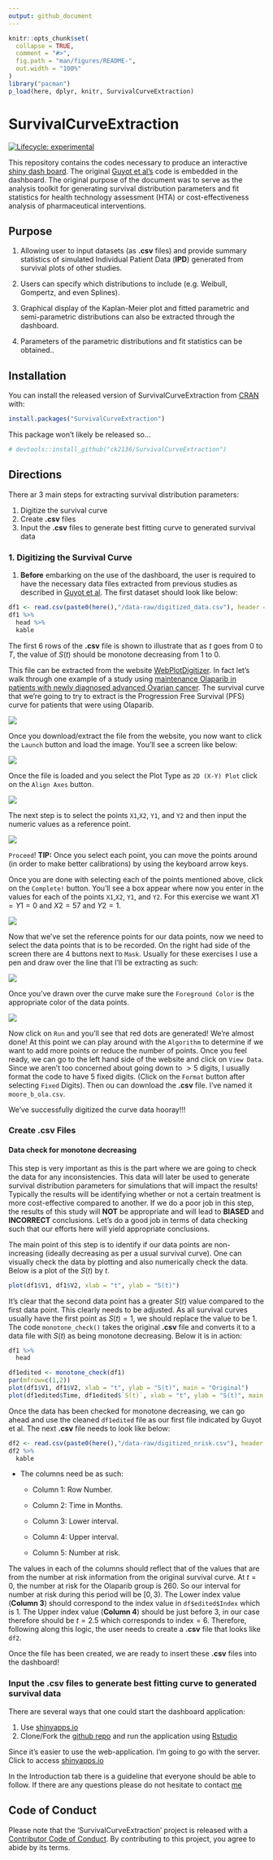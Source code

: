 ```yaml
---
output: github_document
---
```


<!-- README.md is generated from README.Rmd. Please edit that file -->

```r
knitr::opts_chunk$set(
  collapse = TRUE,
  comment = "#>",
  fig.path = "man/figures/README-",
  out.width = "100%"
)
library("pacman")
p_load(here, dplyr, knitr, SurvivalCurveExtraction)
```

# SurvivalCurveExtraction

<!-- badges: start -->
[![Lifecycle: experimental](https://img.shields.io/badge/lifecycle-experimental-orange.svg)](https://www.tidyverse.org/lifecycle/#experimental)
<!-- badges: end -->

This repository contains the codes necessary to produce an interactive [shiny dash board](https://pharmacoecon.shinyapps.io/SurvivalCurveExtraction/). The original [Guyot et al's](https://bmcmedresmethodol.biomedcentral.com/articles/10.1186/1471-2288-12-9) code is embedded in the dashboard. The original purpose of the document was to serve as the analysis toolkit for generating survival distribution parameters and fit statistics for health technology assessment (HTA) or cost-effectiveness analysis of pharmaceutical interventions. 

## Purpose

  1. Allowing user to input datasets (as **.csv** files) and provide summary statistics of simulated Individual Patient Data (**IPD**) generated from survival plots of other studies.
  
  2. Users can specify which distributions to include (e.g. Weibull, Gompertz, and even Splines).
  
  3. Graphical display of the Kaplan-Meier plot and fitted parametric and semi-parametric distributions can also be extracted through the dashboard.
  
  4. Parameters of the parametric distributions and fit statistics can be obtained..

## Installation

You can install the released version of SurvivalCurveExtraction from [CRAN](https://CRAN.R-project.org) with:

``` r
install.packages("SurvivalCurveExtraction")
```

This package won't likely be released so...

```r
# devtools::install_github("ck2136/SurvivalCurveExtraction")
```

## Directions

There ar 3 main steps for extracting survival distribution parameters:

  1. Digitize the survival curve
  2. Create **.csv** files 
  3. Input the **.csv** files to generate best fitting curve to generated survival data

### 1. Digitizing the Survival Curve

  1. **Before** embarking on the use of the dashboard, the user is required to have the necessary data files extracted from previous studies as described in [Guyot et al](https://bmcmedresmethodol.biomedcentral.com/articles/10.1186/1471-2288-12-9). The first dataset should look like below:

```r
df1 <- read.csv(paste0(here(),"/data-raw/digitized_data.csv"), header = FALSE)
df1 %>%
  head %>%
  kable 
```

The first 6 rows of the **.csv** file is shown to illustrate that as $t$ goes from 0 to $T$, the value of $S(t)$ should be monotone decreasing from $1$ to $0$.

This file can be extracted from the website [WebPlotDigitizer](https://automeris.io/WebPlotDigitizer/). In fact let's walk through one example of a study using [maintenance Olaparib in patients with newly diagnosed advanced Ovarian cancer](https://www.nejm.org/doi/full/10.1056/NEJMoa1810858). The survival curve that we're going to try to extract is the Progression Free Survival (PFS) curve for patients that were using Olaparib.

![](inst/app/www/moore_b_ola.png)

Once you download/extract the file from the website, you now want to click the `Launch` button and load the image. You'll see a screen like below:

![](inst/app/www/CE_2.png)

Once the file is loaded and you select the Plot Type as `2D (X-Y) Plot` click on the `Align Axes` button.

![](inst/app/www//wpd_axis.png)

The next step is to select the points `X1`,`X2`, `Y1`, and `Y2` and then input the numeric values as a reference point.

![](inst/app/www/wpd_axes2.png)

`Proceed`! **TIP:** Once you select each point, you can move the points around (in order to make better calibrations) by using the keyboard arrow keys.

Once you are done with selecting each of the points mentioned above, click on the `Complete!` button. You'll see a box appear where now you enter in the values for each of the points `X1`,`X2`, `Y1`, and `Y2`. For this exercise we want $X1 = Y1 = 0$ and $X2 = 57$ and $Y2 = 1$.

![](inst/app/www//wpd_axes3.png)


Now that we've set the reference points for our data points, now we need to select the data points that is to be recorded. On the right had side of the screen there are 4 buttons next to `Mask`. Usually for these exercises I use a pen and draw over the line that I'll be extracting as such:

![](inst/app/www/wpd_extract.png)

Once you've drawn over the curve make sure the `Foreground Color` is the appropriate color of the data points.

![](inst/app/www/wpd_foreground.png)

Now click on `Run` and you'll see that red dots are generated! We're almost done! At this point we can play around with the `Algorithm` to determine if we want to add more points or reduce the number of points. Once you feel ready, we can go to the left hand side of the website and click on `View Data`. Since we aren't too concerned about going down to $>5$ digits, I usually format the code to have $5$ fixed digits. (Click on the `Format` button after selecting `Fixed` Digits). Then ou can download the **.csv** file. I've named it `moore_b_ola.csv`.

We've successfully digitized the curve data hooray!!!

### Create **.csv** Files 

#### Data check for monotone decreasing

This step is very important as this is the part where we are going to check the data for any inconsistencies. This data will later be used to generate survival distribution parameters for simulations that will impact the results! Typically the results will be identifying whether or not a certain treatment is more cost-effective compared to another. If we do a poor job in this step, the results of this study will **NOT** be appropriate and will lead to **BIASED** and **INCORRECT** conclusions. Let's do a good job in terms of data checking such that our efforts here will yield appropriate conclusions.

The main point of this step is to identify if our data points are non-increasing (ideally decreasing as per a usual survival curve). One can visually check the data by plotting and also numerically check the data. Below is a plot of the $S(t)$ by $t$.

```r
plot(df1$V1, df1$V2, xlab = "t", ylab = "S(t)")
```

It's clear that the second data point has a greater $S(t)$ value compared to the first data point. This clearly needs to be adjusted. As all survival curves usually have the first point as $S(t) = 1$, we should replace the value to be 1. The code `monotone_check()` takes the original **.csv** file and converts it to a data file with $S(t)$ as being monotone decreasing. Below it is in action:

```r
df1 %>%
  head

df1edited <- monotone_check(df1)
par(mfrow=c(1,2))
plot(df1$V1, df1$V2, xlab = "t", ylab = "S(t)", main = "Original")
plot(df1edited$Time, df1edited$`S(t)`, xlab = "t", ylab = "S(t)", main = "Data Checked")
```

Once the data has been checked for monotone decreasing, we can go ahead and use the cleaned `df1edited` file as our first file indicated by Guyot et al. The next **.csv** file needs to look like below:

```r
df2 <- read.csv(paste0(here(),"/data-raw/digitized_nrisk.csv"), header = TRUE)
df2 %>%
  kable 
```

* The columns need be as such:

  + Column 1: Row Number.
  
  + Column 2: Time in Months.
  
  + Column 3: Lower interval.
  
  + Column 4: Upper interval.
  
  + Column 5: Number at risk.
  
The values in each of the columns should reflect that of the values that are from the number at risk information from the original survival curve. At $t = 0$, the number at risk for the Olaparib group is $260$. So our interval for number at risk during this period will be $[0, 3)$. The Lower index value (**Column 3**) should correspond to the index value in `df$edited$Index` which is 1. The Upper index value (**Column 4**) should be just before 3, in our case therefore should be $t = 2.5$ which corresponds to $\text{index} = 6$. Therefore, following along this logic, the user needs to create a **.csv** file that looks like `df2`.

Once the file has been created, we are ready to insert these **.csv** files into the dashboard!

### Input the **.csv** files to generate best fitting curve to generated survival data

There are several ways that one could start the dashboard application:

  1. Use [shinyapps.io](https://pharmacoecon.shinyapps.io/SurvivalCurveExtraction/) 
  2. Clone/Fork the [github repo](https://github.com/ck2136/SurvivalCurveExtraction) and run the application using [Rstudio](https://rstudio.com/products/rstudio/download/#download)
  
Since it's easier to use the web-application. I'm going to go with the server. Click to access [shinyapps.io](pharmacoecon.shinyapps.io/SurvivalCurveExtraction)

In the Introduction tab there is a guideline that everyone should be able to follow. If there are any questions please do not hesitate to contact [me](mailto:chong.kim@ucdenver.edu)

## Code of Conduct

Please note that the 'SurvivalCurveExtraction' project is released with a
[Contributor Code of Conduct](CODE_OF_CONDUCT.md).
By contributing to this project, you agree to abide by its terms.
